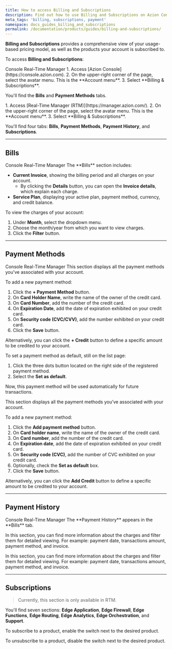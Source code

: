 ```yaml
---
title: How to access Billing and Subscriptions
description: Find out how to use Billing and Subscriptions on Azion Console.
meta_tags: 'billing, subscriptions, payment'
namespace: docs_guides_billing_and_subscriptions
permalink: /documentation/products/guides/billing-and-subscriptions/
---
```




**Billing and Subscriptions** provides a comprehensive view of your usage-based pricing model, as well as the products your account is subscribed to.

<LinkButton link="/en/documentation/products/accounts/billing-and-subscriptions/" label="Go to Billing reference" severity="secondary" target="_blank" />

To access **Billing and Subscriptions**:

<Tabs client:visible>
    <Fragment slot="tab.console">Console</Fragment>
    <Fragment slot="tab.rtm">Real-Time Manager</Fragment>

<Fragment slot="panel.console">
1. Access [Azion Console](https://console.azion.com).
2. On the upper-right corner of the page, select the avatar menu. This is the **Account menu**.
3. Select **Billing & Subscriptions**.

You'll find the **Bills** and **Payment Methods** tabs.
</Fragment>

<Fragment slot="panel.rtm">
1. Access [Real-Time Manager (RTM)](https://manager.azion.com/).
2. On the upper-right corner of the page, select the avatar menu. This is the **Account menu**.
3. Select **Billing & Subscriptions**.

You'll find four tabs: **Bills**, **Payment Methods**, **Payment History**, and **Subscriptions**.
</Fragment>

</Tabs>

---

## Bills

<Tabs client:visible>
    <Fragment slot="tab.console">Console</Fragment>
    <Fragment slot="tab.rtm">Real-Time Manager</Fragment>

<Fragment slot="panel.console">
The **Bills** section includes:

- **Current Invoice**, showing the billing period and all charges on your account.
    - By clicking the **Details** button, you can open the **Invoice details**, which explain each charge.
- **Service Plan**, displaying your active plan, payment method, currency, and credit balance.
</Fragment>

<Fragment slot="panel.rtm">
To view the charges of your account:

1. Under **Month**, select the dropdown menu.
2. Choose the month/year from which you want to view charges.
3. Click the **Filter** button.
</Fragment>

</Tabs>

---

## Payment Methods

<Tabs client:visible>
    <Fragment slot="tab.console">Console</Fragment>
    <Fragment slot="tab.rtm">Real-Time Manager</Fragment>

<Fragment slot="panel.console">
This section displays all the payment methods you've associated with your account.

To add a new payment method:

1. Click the **+ Payment Method** button.
2. On **Card Holder Name**, write the name of the owner of the credit card.
3. On **Card Number**, add the number of the credit card.
4. On **Expiration Date**, add the date of expiration exhibited on your credit card.
5. On **Security code (CVC/CVV)**, add the number exhibited on your credit card.
6. Click the **Save** button.

Alternatively, you can click the **+ Credit** button to define a specific amount to be credited to your account.

To set a payment method as default, still on the list page:

1. Click the three dots button located on the right side of the registered payment method.
2. Select the **Set as default**. 

Now, this payment method will be used automatically for future transactions.
</Fragment>

<Fragment slot="panel.rtm">
This section displays all the payment methods you’ve associated with your account.

To add a new payment method:

1. Click the **Add payment method** button.
2. On **Card holder name**, write the name of the owner of the credit card.
3. On **Card number**, add the number of the credit card.
4. On **Expiration date**, add the date of expiration exhibited on your credit card.
5. On **Security code (CVC)**, add the number of CVC exhibited on your credit card.
6. Optionally, check the **Set as default** box.
7. Click the **Save** button.

Alternatively, you can click the **Add Credit** button to define a specific amount to be credited to your account.
</Fragment>

</Tabs>

---

## Payment History

<Tabs client:visible>
    <Fragment slot="tab.console">Console</Fragment>
    <Fragment slot="tab.rtm">Real-Time Manager</Fragment>

<Fragment slot="panel.console">
The **Payment History** appears in the **Bills** tab. 

In this section, you can find more information about the charges and filter them for detailed viewing. For example: payment date, transactions amount, payment method, and invoice.
</Fragment>

<Fragment slot="panel.rtm">
In this section, you can find more information about the charges and filter them for detailed viewing. For example: payment date, transactions amount, payment method, and invoice.
</Fragment>

</Tabs>

---

## Subscriptions

> Currently, this section is only available in RTM.

You'll find seven sections: **Edge Application**, **Edge Firewall**, **Edge Functions**, **Edge Routing**, **Edge Analytics**, **Edge Orchestration**, and **Support**.

To subscribe to a product, enable the switch next to the desired product.

To unsubscribe to a product, disable the switch next to the desired product.